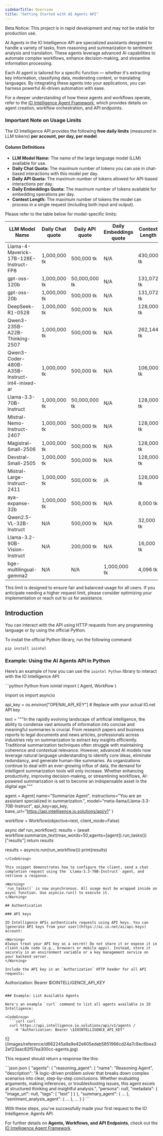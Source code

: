```yaml
---
sidebarTitle: Overview
title: "Getting Started with AI Agents API"
---
```


<Warning>
Beta Notice: This project is in rapid development and may not be stable for production use.
</Warning>

AI Agents in the IO Intelligence API are specialized assistants designed to handle a variety of tasks, from reasoning and summarization to sentiment analysis and translation. These agents leverage advanced AI capabilities to automate complex workflows, enhance decision-making, and streamline information processing.

Each AI agent is tailored for a specific function — whether it's extracting key information, classifying data, moderating content, or translating languages. By integrating these agents into your applications, you can harness powerful AI-driven automation with ease.

For a deeper understanding of how these agents and workflows operate, refer to the [IO Intelligence Agent Framework](https://github.com/ionet-official/iointel/blob/main/README.md), which provides details on agent creation, workflow orchestration, and API endpoints.

### Important Note on Usage Limits

The IO Intelligence API provides the following **free daily limits** (measured in LLM tokens) **per account, per day, per model**.

#### Column Definitions

* **LLM Model Name:** The name of the large language model (LLM) available for use.
* **Daily Chat Quota:** The maximum number of tokens you can use in chat-based interactions with this model per day.
* **Daily API Quota:** The maximum number of tokens allowed for API-based interactions per day.
* **Daily Embeddings Quota:** The maximum number of tokens available for embedding operations per day.
* **Context Length:** The maximum number of tokens the model can process in a single request (including both input and output).

Please refer to the table below for model-specific limits:

<table><thead><tr><th >LLM Model Name</th><th >Daily Chat quote</th><th >Daily API quote</th><th >Daily Embeddings quote</th><th >Context Length</th></tr></thead><tbody><tr><td >Llama-4-Maverick-17B-128E-Instruct-FP8</td><td >1,000,000 tk</td><td >500,000 tk</td><td >N/A</td><td >430,000 tk</td></tr><tr><td >gpt-oss-120b</td><td >1,000,000 tk</td><td >50,000,000 tk</td><td >N/A</td><td >131,072 tk</td></tr><tr><td >gpt-oss-20b</td><td >1,000,000 tk</td><td >500,000 tk</td><td >N/A</td><td >131,072 tk</td></tr><tr><td >DeepSeek-R1-0528</td><td >1,000,000 tk</td><td >500,000 tk</td><td >N/A</td><td >128,000 tk</td></tr><tr><td >Qwen3-235B-A22B-Thinking-2507</td><td >1,000,000 tk</td><td >500,000 tk</td><td >N/A</td><td >262,144 tk</td></tr><tr><td >Qwen3-Coder-480B-A35B-Instruct-int4-mixed-ar</td><td >1,000,000 tk</td><td >500,000 tk</td><td >N/A</td><td >106,000 tk</td></tr><tr><td >Llama-3.3-70B-Instruct</td><td >1,000,000 tk</td><td >50,000,000 tk</td><td >N/A</td><td >128,000 tk</td></tr><tr><td >Mistral-Nemo-Instruct-2407</td><td >1,000,000 tk</td><td >500,000 tk</td><td >N/A</td><td >128,000 tk</td></tr><tr><td >Magistral-Small-2506</td><td >1,000,000 tk</td><td >500,000 tk</td><td >N/A</td><td >128,000 tk</td></tr><tr><td >Devstral-Small-2505</td><td >1,000,000 tk</td><td >500,000 tk</td><td >N/A</td><td >128,000 tk</td></tr><tr><td >Mistral-Large-Instruct-2411</td><td >1,000,000 tk</td><td >500,000 tk</td><td >/A</td><td >128,000 tk</td></tr><tr><td >aya-expanse-32b</td><td >1,000,000 tk</td><td >500,000 tk</td><td >N/A</td><td >8,000 tk</td></tr><tr><td >Qwen2.5-VL-32B-Instruct</td><td >N/A</td><td >500,000 tk</td><td >N/A</td><td >32,000 tk</td></tr><tr><td >Llama-3.2-90B-Vision-Instruct</td><td >N/A</td><td >200,000 tk</td><td >N/A</td><td >16,000 tk</td></tr><tr><td >bge-multilingual-gemma2</td><td >N/A</td><td >N/A</td><td >1,000,000 tk</td><td >4,096 tk</td></tr></tbody></table>

This limit is designed to ensure fair and balanced usage for all users. If you anticipate needing a higher request limit, please consider optimizing your implementation or reach out to us for assistance.

## Introduction

You can interact with the API using HTTP requests from any programming language or by using the official Python.

To install the official Python library, run the following command:

```
pip install iointel
```

### Example: Using the AI Agents API in Python

Here’s an example of how you can use the `iointel Python` library to interact with the IO Intelligence API:

<CodeGroup>
  ```python Python
  from iointel import (
      Agent,
      Workflow
  )

  import os
  import asyncio

  api_key = os.environ["OPENAI_API_KEY"]  # Replace with your actual IO.net API key

  text = """In the rapidly evolving landscape of artificial intelligence, the ability to condense vast amounts of information into concise and meaningful summaries is crucial. From research papers and business reports to legal documents and news articles, professionals across industries rely on summarization to extract key insights efficiently. Traditional summarization techniques often struggle with maintaining coherence and contextual relevance. However, advanced AI models now leverage natural language understanding to identify core ideas, eliminate redundancy, and generate human-like summaries. As organizations continue to deal with an ever-growing influx of data, the demand for intelligent summarization tools will only increase. Whether enhancing productivity, improving decision-making, or streamlining workflows, AI-powered summarization is set to become an indispensable asset in the digital age."""

  agent = Agent(
      name="Summarize Agent",
      instructions="You are an assistant specialized in summarization.",
      model="meta-llama/Llama-3.3-70B-Instruct",
      api_key=api_key,
      base_url="https://api.intelligence.io.solutions/api/v1"
  )

  workflow = Workflow(objective=text, client_mode=False)

  async def run_workflow():
      results = (await workflow.summarize_text(max_words=50,agents=[agent]).run_tasks())["results"]
      return results

  results = asyncio.run(run_workflow())
  print(results)
  ```
</CodeGroup>

This snippet demonstrates how to configure the client, send a chat completion request using the `Llama-3.3-70B-Instruct` agent, and retrieve a response.

<Warning>
`run_tasks()` is now asynchronous. All usage must be wrapped inside an async function. Use asyncio.run() to execute it.
</Warning>

## Authentication

### API keys

IO Intelligence APIs authenticate requests using API keys. You can [generate API keys from your user](https://ai.io.net/ai/api-keys) account:

<Warning>
Always treat your API key as a secret! Do not share it or expose it in client-side code (e.g., browsers or mobile apps). Instead, store it securely in an environment variable or a key management service on your backend server.
</Warning>

Include the API key in an `Authorization` HTTP header for all API requests:

```
Authorization: Bearer \$IOINTELLIGENCE_API_KEY
```

### Example: List Available Agents

Here's an example `curl` command to list all agents available in IO Intelligence:

<CodeGroup>
  ```curl curl
  curl https://api.intelligence.io.solutions/api/v1/agents /
    -H "Authorization: Bearer \$IOINTELLIGENCE_API_KEY" 
  ```
</CodeGroup>

<Frame>
![](/images/reference/d662245a9a9e42e605edab5851966cd24a7c8ec6bea32ef23aac82f57ea300cc-agents.jpg)
</Frame>

This request should return a response like this:

<CodeGroup>
  ```json json
  {
    "agents": {
      "reasoning_agent": {
        "name": "Reasoning Agent",
        "description": "A logic-driven problem solver that breaks down complex scenarios into clear, step-by-step conclusions. Whether evaluating arguments, making inferences, or troubleshooting issues, this agent excels at structured thinking and insightful analysis.",
        "persona": null,
        "metadata": {
          "image_url": null,
          "tags": [
            "text"
          ]
        }
      },
      "summary_agent": {
        ...
      },
      "sentiment_analysis_agent": {
       ...
      },
      ...
    }
  }
  ```
</CodeGroup>

With these steps, you've successfully made your first request to the IO Intelligence: Agents API.

For further details on **Agents, Workflows, and API Endpoints**, check out the [IO Intelligence Agent Framework](https://github.com/ionet-official/iointel/blob/main/README.md).
